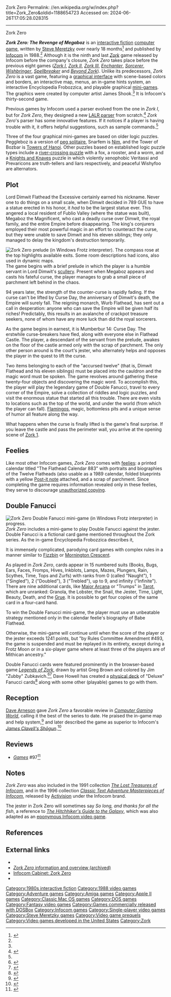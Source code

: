 Zork Zero
Permalink: //en.wikipedia.org/w/index.php?title=Zork_Zero&oldid=1188654723
Accessed on: 2024-06-26T17:05:28.028315



------
Zork Zero
{{Short description|1988 text adventure game}}{{Infobox video game
|title = Zork Zero
|image = Zork Zero Coverart.png
|caption = Cover art
|developer = [[Infocom]]
|publisher = Infocom
|designer = [[Steve Meretzky]]
|artist= James Shook
|engine = [[Z-machine|Z-code]] version 6
|released = Mac: October 19, 1988<br>Amiga: March 23, 1989<br>Apple II: June 2, 1989<br>DOS: July 14, 1989
|genre = [[Interactive fiction]]
|modes = [[Single-player video game|Single-player]]
|platforms = [[Amiga]], [[Apple II]], [[DOS]], [[Macintosh]]
}}

'''''Zork Zero: The Revenge of Megaboz''''' is an [[interactive fiction]] [[computer game]], written by [[Steve Meretzky]] over nearly 18 months<ref name="TSL">{{cite journal | title=Zork Zero takes you back to the beginning |journal=The Status Line |volume=VII |issue=3 |date=Fall 1988 |pages=1, 6 |publisher=Infocom |url=http://infodoc.plover.net/nzt/NZT7.3.pdf}}</ref> and published by [[Infocom]] in 1988.<ref name="TSL" /> Although it is the ninth and last ''[[Zork]]'' game released by Infocom before the company's closure, ''Zork Zero'' takes place before the previous eight games (''[[Zork I]]'', ''[[Zork II]]'', ''[[Zork III]]'', ''[[Enchanter (video game)|Enchanter]]'', ''[[Sorcerer (video game)|Sorcerer]]'', ''[[Wishbringer]]'', ''[[Spellbreaker]]'' and ''[[Beyond Zork]]''). Unlike its predecessors, ''Zork Zero'' is a vast game, featuring a [[graphical user interface|graphical interface]] with scene-based colors and borders, an interactive map, menus, an in-game hints system, an interactive Encyclopedia Frobozzica, and playable graphical [[mini-game]]s. The graphics were created by computer artist James Shook.<ref name="TSL" /> It is Infocom's thirty-second game.

Previous games by Infocom used a parser evolved from the one in ''Zork I'', but for ''Zork Zero'', they designed a new [[LALR parser]] from scratch.<ref name="TSL81">{{cite journal |first=Stu|last=Galley |title=PARSER ?? |journal=The Status Line |volume=VIII |issue=1 |date=Spring 1989 |pages=2 |publisher=Infocom |url=http://infodoc.plover.net/nzt/NZT8.1.pdf}}</ref> ''Zork Zero'''s parser has some innovative features. If it notices if a player is having trouble with it, it offers helpful suggestions, such as sample commands.<ref name="TSL81" />

Three of the four graphical mini-games are based on older logic puzzles. Peggleboz is a version of [[peg solitaire]], Snarfem is [[Nim]], and the Tower of Bozbar is [[Towers of Hanoi]]. Other puzzles based on established logic puzzle types include a [[river-crossing puzzle]] with a fox, a rooster, and a worm, and a [[Knights and Knaves]] puzzle in which violently xenophobic Veritassi and Prevaricons are truth-tellers and liars respectively, and peaceful Wishyfoo are alternators.

==Plot==
Lord Dimwit Flathead the Excessive certainly earned his nickname. Never one to do things on a small scale, when Dimwit decided in 789 GUE to have a statue erected in his honor, it ''had'' to be the largest statue ever. This angered a local resident of Fublio Valley (where the statue was built), Megaboz the Magnificent, who cast a deadly curse over Dimwit, the royal family, and the entire Empire before disappearing. The king's conjurers employed their most powerful magic in an effort to counteract the curse, but they were unable to save Dimwit and his eleven siblings; they only managed to delay the kingdom's destruction temporarily.

[[File:Zork Zero gameplay introduction.png|thumb|right|''Zork Zero'' prelude (in Windows Frotz interpreter). The compass rose at the top highlights available exits. Some room descriptions had icons, also used in dynamic maps.]]
The game begins with a brief prelude in which the player is a humble servant in Lord Dimwit's [[scullery (room)|scullery]]. Present when Megaboz appears and casts his fateful curse, the player manages to grab a small piece of parchment left behind in the chaos.

94 years later, the strength of the counter-curse is rapidly fading. If the curse can't be lifted by Curse Day, the anniversary of Dimwit's death, the Empire will surely fall. The reigning monarch, Wurb Flathead, has sent out a call in desperation: anyone who can save the Empire will be given half its riches! Predictably, this results in an avalanche of crackpot treasure seekers, none of whom have any more luck than did the royal sorcerers.

As the game begins in earnest, it is Mumberbur 14: Curse Day. The erstwhile curse-breakers have fled, along with everyone else in Flathead Castle. The player, a descendant of the servant from the prelude, awakes on the floor of the castle armed only with the scrap of parchment. The only other person around is the court's jester, who alternately helps and opposes the player in the quest to lift the curse.

Two items belonging to each of the "accursed twelve" (that is, Dimwit Flathead and his eleven siblings) must be placed into the cauldron and the magic word must be spoken. The game revolves around gathering these twenty-four objects and discovering the magic word. To accomplish this, the player will play the legendary game of Double Fanucci, travel to every corner of the Empire, solve a collection of riddles and logic puzzles, and visit the enormous statue that started all this trouble. There are even visits to locations such as the top of the world, and under the world (from which the player can fall). [[Flamingos]], magic, bottomless pits and a unique sense of humor all feature along the way.

What happens when the curse is finally lifted is the game's final surprise. If you leave the castle and pass the perimeter wall, you arrive at the opening scene of [[Zork 1]].

==Feelies==
Like most other Infocom games, ''Zork Zero'' comes with [[feelie]]s: a printed calendar titled "The Flathead Calendar 883" with portraits and biographies of the Twelve Flatheads (also usable as a 1989 calendar,{{refn|group=note|Also usable as a 2023, 2034, or 2045 calendar.{{update after|2024|1|1}}}} folded blueprints with a yellow [[Post-it note]] attached, and a scrap of parchment. Since completing the game requires information revealed only in these feelies, they serve to discourage [[Copy protection|unauthorized copying]].

==Double Fanucci==
[[File:Zork Zero Double Fanucci.png|thumb|right|''Zork Zero'' Double Fanucci mini-game (in Windows Frotz interpreter) in progress.]]
''Zork Zero'' includes a mini-game to play Double Fanucci against the jester. Double Fanucci is a fictional card game mentioned throughout the Zork series. As the in-game Encyclopedia Frobozzica describes it,

{{quote|Legend has it that Double Fanucci (or Fannucci) was invented by the deposed Zilbo III in the late seventh century. A game of tremendous complexity and almost infinite rules, King Mumberthrax proclaimed it the national sport of the Empire in 757 GUE. The annual Double Fanucci Championships, held in Borphee during early autumn, frequently leave thousands homeless.}}

It is immensely complicated, parodying card games with complex rules in a manner similar to [[List of games in Star Trek#Fizzbin|Fizzbin]] or [[Mornington Crescent (game)|Mornington Crescent]].

As played in ''Zork Zero'',{{refn|group=note|Many other rule sets are implied: "We'll be playing according to Revised Miznian Rules, Seventh-Level Amendments, with these exceptions: no side-handling after an underfunded discard, two draws after a Skybreaker, and an extra muttonation if the conditions of Rule 17.4.1.B are met. Oh, also all the house rules adopted by the Fanucci Casino Rebuilding Act of 817."}} cards appear in 15 numbered suits (Books, Bugs, Ears, Faces, Fromps, Hives, Inkblots, Lamps, Mazes, Plungers, Rain, Scythes, Time, Tops and Zurfs) with ranks from 0 (called "Naught"), 1 ("Singled"), 2 ("Doubled"), 3 ("Trebled"), up to 9, and infinity ("Infinite"). There are nine additional cards, like [[Major Arcana]] or "Trumps" in [[Tarot]], which are unranked: Granola, the Lobster, the Snail, the Jester, Time, Light, Beauty, Death, and the [[Grue (monster)|Grue]].{{refn|group=note|Other suits and ranks are mentioned in {{cite journal | title=Kob on Double Fanucci |journal=The Status Line |volume=V |issue=3 |date=Summer 1986 |page=8 |publisher=Infocom |url=http://infodoc.plover.net/nzt/NZT5.3.pdf}} The article recounts the fictional 904 annual championships at Borphee. That game used Scythes, Books, Zurfs, Fromps, and three other suits identified only by symbol, and included such cards as the 77 of Fromps, the Q of Fromps, the Black of Zurfs, and the Hydronium Ion of Books. For the 72nd year in a row, the tournament ended without a clear winner, but fans nevertheless swept onto the field for a traditional eating of the goalposts.}} It is possible to get four copies of the same card in a four-card hand.

To win the Double Fanucci mini-game, the player must use an unbeatable strategy mentioned only in the calendar feelie's biography of Babe Flathead.

{{quote|Try as he might, Babe could not master Double Fanucci. Even the unexplained disappearance of the 339 leading Double Fanucci players failed to get Babe into the championships. Fanucci experts believe that Babe's difficulty with the game could be traced to one weakness: his failure to remember that three undertrumps after an opponent's discard of a Trebled Fromp is an indefensible gambit.}}

Otherwise, the mini-game will continue until when the score of the player or the jester exceeds 1241 points, but "by Rules Committee Amendment #493, the game is suspended and must be replayed in its entirety, except during a Frotz Moon or in a six-player game where at least three of the players are of Mithican ancestry."

Double Fanucci cards were featured prominently in the browser-based game ''[[Legends of Zork]]'', drawn by artist Greg Brown and colored by Jim "Zubby" Zubkavich.<ref>{{cite web
|first=Jim |last=Zubkavich |title=Zork- Fanucci Suit Icons |work=Zub's Art Refuge |date=April 6, 2009 |access-date=September 3, 2010 |url=http://jimzub.blogspot.com/2009/04/zork-fanuci-suit-icons.html}}</ref><ref>{{cite web |first=Greg |last=Brown |title=Double Fanucci Face-Cards |work=The Cornflake Box |date=April 7, 2009 |access-date=September 3, 2010 |url=http://cornflakebox.blogspot.com/2009/04/double-fanucci-face-cards.html |url-status=dead |archive-url=https://web.archive.org/web/20110708031854/http://cornflakebox.blogspot.com/2009/04/double-fanucci-face-cards.html |archive-date=July 8, 2011 }}</ref> Dave Howell has created a [https://www.thegamecrafter.com/games/deluxe-fanucci-deck physical deck] of "Deluxe" Fanucci cards<ref>{{cite web |first=Dave |last=Howell |title=The Fanucci Deck |access-date=March 2, 2011 |url=http://howell.seattle.wa.us/games/Fanucci/}}</ref> along with some other (playable) games to go with them.

==Reception==
[[Dave Arneson]] gave ''Zork Zero'' a favorable review in ''[[Computer Gaming World]]'', calling it the best of the series to date. He praised the in-game map and help system,<ref name = "CGW">{{Cite magazine | date = Jan 1989 | last = Arneson | first = Dave | author-link=Dave Arneson | magazine = [[Computer Gaming World]] | title = When Is A Zero Not A Zero? | pages = 24–25 }}</ref> and later described the game as superior to Infocom's ''[[James Clavell's Shōgun]]''.<ref name="arneson198008">{{cite magazine | url=http://www.cgwmuseum.org/galleries/index.php?year=1989&pub=2&id=62 | author-link=Dave Arneson | author=Arneson, Dave | title=Shōgun | magazine=Computer Gaming World | date=August 1989 | access-date=4 November 2013 | pages=12–13}}</ref>

==Reviews==
*''[[Games (magazine)|Games]]'' #97<ref>{{cite web | url=https://archive.org/details/games-magazine-97/page/n53/mode/2up | title=GAMES Magazine #97 | date=April 1989 }}</ref>

==Notes==
{{reflist|group=note}}
''Zork Zero'' was also included in the 1991 collection ''[[The Lost Treasures of Infocom]]'', and in the 1996 collection ''[[Classic Text Adventure Masterpieces of Infocom]]'', released by [[Activision]] under the Infocom brand.

The jester in Zork Zero will sometimes say ''So long, and thanks for all the fish'', a reference to ''[[The Hitchhiker's Guide to the Galaxy]]'', which was also adapted as an [[The Hitchhiker's Guide to the Galaxy (video game)|eponymous Infocom video game]].

==References==
{{Reflist}}

== External links ==
* {{moby game|id=/zork-zero-the-revenge-of-megaboz|name=''Zork Zero: The Revenge of Megaboz''}}
* [https://web.archive.org/web/20160308212302/http://vaxdungeon.com/infocom/zork0.asp ''Zork Zero'' information and overview (archived)]
* [https://archive.org/details/InfocomCabinetZorkZero Infocom Cabinet: Zork Zero]
* {{IFDB|id=17coplfu323xif76}}

{{Infocom games}}

[[Category:1980s interactive fiction]]
[[Category:1988 video games]]
[[Category:Adventure games]]
[[Category:Amiga games]]
[[Category:Apple II games]]
[[Category:Classic Mac OS games]]
[[Category:DOS games]]
[[Category:Fantasy video games]]
[[Category:Games commercially released with DOSBox]]
[[Category:Infocom games]]
[[Category:Single-player video games]]
[[Category:Steve Meretzky games]]
[[Category:Video game prequels]]
[[Category:Video games developed in the United States]]
[[Category:Zork]]